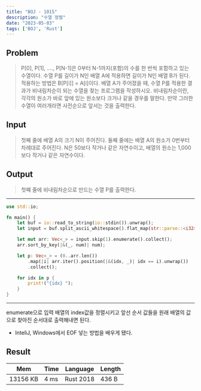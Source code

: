 ```yaml
---
title: "BOJ - 1015"
description: "수열 정렬"
date: "2023-05-03"
tags: ['BOJ', 'Rust']
---
```

## Problem

> P[0], P[1], ...., P[N-1]은 0부터 N-1까지(포함)의 수를 한 번씩 포함하고 있는 수열이다. 수열 P를 길이가 N인 배열 A에 적용하면 길이가 N인 배열 B가 된다. 적용하는 방법은 B[P[i]] = A[i]이다. 배열 A가 주어졌을 때, 수열 P를 적용한 결과가 비내림차순이 되는 수열을 찾는 프로그램을 작성하시오. 비내림차순이란, 각각의 원소가 바로 앞에 있는 원소보다 크거나 같을 경우를 말한다. 만약 그러한 수열이 여러개라면 사전순으로 앞서는 것을 출력한다.


## Input
> 첫째 줄에 배열 A의 크기 N이 주어진다. 둘째 줄에는 배열 A의 원소가 0번부터 차례대로 주어진다. N은 50보다 작거나 같은 자연수이고, 배열의 원소는 1,000보다 작거나 같은 자연수이다.

## Output
> 첫째 줄에 비내림차순으로 만드는 수열 P를 출력한다.

---
```rust
use std::io;

fn main() {
    let buf = io::read_to_string(io::stdin()).unwrap();
    let input = buf.split_ascii_whitespace().flat_map(str::parse::<i32>);

    let mut arr: Vec<_> = input.skip(1).enumerate().collect();
    arr.sort_by_key(|&(_, num)| num);

    let p: Vec<_> = (0..arr.len())
        .map(|i| arr.iter().position(|&(idx, _)| idx == i).unwrap())
        .collect();

    for idx in p {
        print!("{idx} ");
    }
}
```
---
enumerate으로 입력 배열의 index값을 정렬시키고 앞선 순서 값들을 원래 배열의 값으로 찾아진 순서대로 출력해내면 된다.

+ InteliJ, Windows에서 EOF 넣는 방법을 배우게 됐다.

## Result
| Mem                     | Time         | Language  | Length |
| ----------------------- | ------------ | --------- | ------ |
| 13156 KB                | 4 ms         | Rust 2018 | 436 B  |
